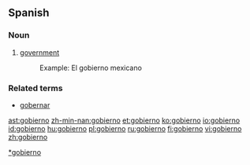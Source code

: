 ==Spanish==
===Noun===
{{es-noun-m}}

#[[government]]
#:Example: El gobierno mexicano

===Related terms===
* [[gobernar]]

[[Category:es:Government|*gobierno]]

[[ast:gobierno]]
[[zh-min-nan:gobierno]]
[[et:gobierno]]
[[ko:gobierno]]
[[io:gobierno]]
[[id:gobierno]]
[[hu:gobierno]]
[[pl:gobierno]]
[[ru:gobierno]]
[[fi:gobierno]]
[[vi:gobierno]]
[[zh:gobierno]]